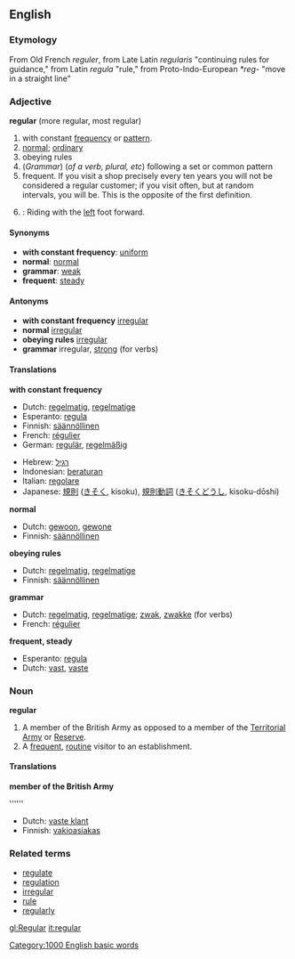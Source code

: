 ==English==

===Etymology===
From Old French ''reguler'', from Late Latin ''regularis'' "continuing rules for guidance," from Latin ''regula'' "rule," from Proto-Indo-European ''*reg-'' "move in a straight line"

===Adjective===
'''regular''' (more regular, most regular)
# <!--DefA-->with constant [[frequency]] or [[pattern]].
# <!--DefB-->[[normal]]; [[ordinary]]
# <!--DefC-->obeying rules
# <!--DefD-->(''Grammar'') (''of a verb, plural, etc'') following a set or common pattern
# <!--DefE-->frequent. If you visit a shop precisely every ten years  you will not be considered a regular customer; if you visit often, but at random intervals, you will be. This is the opposite of the first definition.
# {{snowboarding}}: Riding with the [[left]] foot forward.

====Synonyms====
*<!--DefA-->'''with constant frequency''': [[uniform]]
*<!--DefB-->'''normal''': [[normal]]
*<!--DefD-->'''grammar''': [[weak]]
*<!--DefE-->'''frequent''': [[steady]]

====Antonyms====
*<!--DefA-->'''with constant frequency''' [[irregular]]
*<!--DefB-->'''normal''' [[irregular]]
*<!--DefC-->'''obeying rules''' [[irregular]]
*<!--DefD-->'''grammar''' irregular, [[strong]] (for verbs)

====Translations====
<!--DefA--> '''with constant frequency'''
{{top}}
*Dutch: [[regelmatig]], [[regelmatige]]
*Esperanto: [[regula]]
*Finnish: [[säännöllinen]]
*French: [[régulier]]
*German: [[regulär]], [[regelmäßig]]
{{mid}}
*Hebrew: [[רגיל]]
*Indonesian: [[atur|beraturan]]
*Italian: [[regolare]]
*Japanese: [[規則]] ([[きそく]], kisoku), [[規則]][[動詞]] ([[きそく]][[どうし]], kisoku-dōshi)
{{bottom}}

<!--Def--> '''normal'''
{{top}}
*Dutch: [[gewoon]], [[gewone]]
*Finnish: [[säännöllinen]]
{{mid}}
{{bottom}}

<!--DefC--> '''obeying rules'''
{{top}}
*Dutch: [[regelmatig]], [[regelmatige]]
*Finnish: [[säännöllinen]]
{{mid}}
{{bottom}}

<!--DefD--> '''grammar'''
{{top}}
*Dutch: [[regelmatig]], [[regelmatige]]; [[zwak]], [[zwakke]] (for verbs)
*French: [[régulier]]
{{mid}}
{{bottom}}

<!--DefE--> '''frequent, steady'''
{{top}}
*Esperanto: [[regula]]
*Dutch: [[vast]], [[vaste]]
{{mid}}
{{bottom}}

===Noun===
'''regular'''

# <!--DefF-->A member of the British Army as opposed to a member of the [[Territorial Army]] or [[Reserve]].
# <!--DefG-->A [[frequent]], [[routine]] visitor to an establishment.

====Translations====
<!--DefF--> '''member of the British Army'''
{{top}}
{{mid}}
{{bottom}}

<!--DefG--> ''''''
{{top}}
*Dutch: [[vaste klant]] {{m}}
*Finnish: [[vakioasiakas]]
{{mid}}
{{bottom}}

===Related terms===
*[[regulate]]
*[[regulation]]
*[[irregular]]
*[[rule]]
*[[regularly]]

[[Category:1000 English basic words]]

[[gl:Regular]]
[[it:regular]]